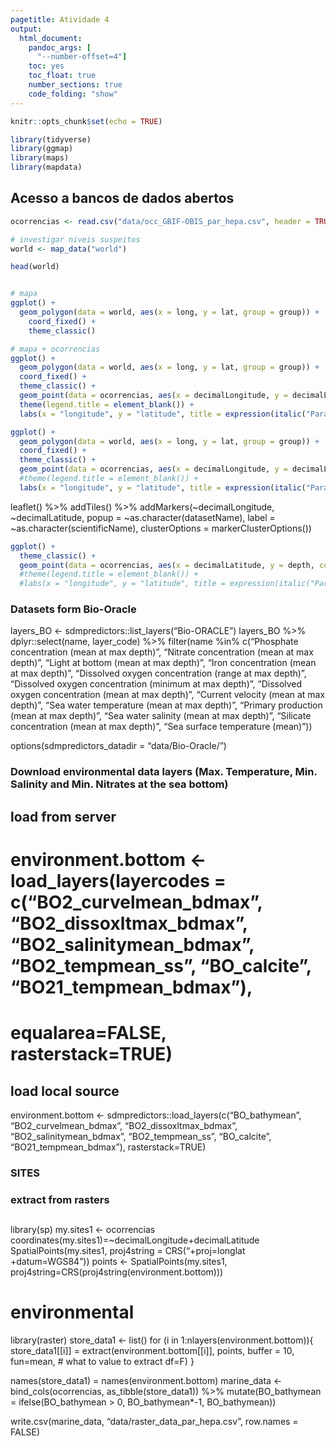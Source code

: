 ```yaml
---
pagetitle: Atividade 4
output:
  html_document:
    pandoc_args: [
      "--number-offset=4"]
    toc: yes
    toc_float: true
    number_sections: true
    code_folding: "show"
---
```


```r
knitr::opts_chunk$set(echo = TRUE)

library(tidyverse)
library(ggmap)
library(maps)
library(mapdata)

```

## Acesso a bancos de dados abertos

```r

ocorrencias <- read.csv("data/occ_GBIF-OBIS_par_hepa.csv", header = TRUE)

```



```r
# investigar niveis suspeitos
world <- map_data("world")

head(world)


# mapa
ggplot() +
  geom_polygon(data = world, aes(x = long, y = lat, group = group)) +
    coord_fixed() +
    theme_classic()

```


```r

# mapa + ocorrencias
ggplot() +
  geom_polygon(data = world, aes(x = long, y = lat, group = group)) +
  coord_fixed() +
  theme_classic() +
  geom_point(data = ocorrencias, aes(x = decimalLongitude, y = decimalLatitude, color = datasetName)) +
  theme(legend.title = element_blank()) +
  labs(x = "longitude", y = "latitude", title = expression(italic("Paracanthurus hepatus")))

```


```r

ggplot() +
  geom_polygon(data = world, aes(x = long, y = lat, group = group)) +
  coord_fixed() +
  theme_classic() +
  geom_point(data = ocorrencias, aes(x = decimalLongitude, y = decimalLatitude, color = datasetName, size = depth)) +
  #theme(legend.title = element_blank()) +
  labs(x = "longitude", y = "latitude", title = expression(italic("Paracanthurus hepatus")))

```

leaflet() %>% 
  addTiles() %>% 
  addMarkers(~decimalLongitude, ~decimalLatitude, 
             popup = ~as.character(datasetName), 
             label = ~as.character(scientificName),
             clusterOptions = markerClusterOptions())

```r

ggplot() +
  theme_classic() +
  geom_point(data = ocorrencias, aes(x = decimalLatitude, y = depth, color = datasetName)) #+
  #theme(legend.title = element_blank()) +
  #labs(x = "longitude", y = "latitude", title = expression(italic("Paracanthurus hepatus")))

```

### Datasets form Bio-Oracle
layers_BO <- sdmpredictors::list_layers("Bio-ORACLE") 
layers_BO %>% 
  dplyr::select(name, layer_code) %>% 
  filter(name %in% c("Phosphate concentration (mean at max depth)",
                     "Nitrate concentration (mean at max depth)",
                     "Light at bottom (mean at max depth)",
                     "Iron concentration (mean at max depth)",
                     "Dissolved oxygen concentration (range at max depth)",
                     "Dissolved oxygen concentration (minimum at max depth)",
                     "Dissolved oxygen concentration (mean at max depth)",
                     "Current velocity (mean at max depth)",
                     "Sea water temperature (mean at max depth)",
                     "Primary production (mean at max depth)",
                     "Sea water salinity (mean at max depth)",
                     "Silicate concentration (mean at max depth)",
                     "Sea surface temperature (mean)"))

options(sdmpredictors_datadir = "data/Bio-Oracle/")

### Download environmental data layers (Max. Temperature, Min. Salinity and Min. Nitrates at the sea bottom)
## load from server
# environment.bottom <- load_layers(layercodes = c("BO2_curvelmean_bdmax", "BO2_dissoxltmax_bdmax", "BO2_salinitymean_bdmax", "BO2_tempmean_ss", "BO_calcite", "BO21_tempmean_bdmax"), 
#             equalarea=FALSE, rasterstack=TRUE)

## load local source
environment.bottom <- sdmpredictors::load_layers(c("BO_bathymean", "BO2_curvelmean_bdmax", "BO2_dissoxltmax_bdmax", "BO2_salinitymean_bdmax", "BO2_tempmean_ss", "BO_calcite", "BO21_tempmean_bdmax"), rasterstack=TRUE)

### SITES
### extract from rasters

##
library(sp)
my.sites1 <- ocorrencias
coordinates(my.sites1)=~decimalLongitude+decimalLatitude
SpatialPoints(my.sites1, proj4string = CRS("+proj=longlat +datum=WGS84"))
points <- SpatialPoints(my.sites1, proj4string=CRS(proj4string(environment.bottom)))

# environmental
library(raster)
store_data1 <- list()
for (i in 1:nlayers(environment.bottom)){
  store_data1[[i]] = extract(environment.bottom[[i]], points, buffer = 10,
                                     fun=mean,         # what to value to extract
                                     df=F)
}

names(store_data1) = names(environment.bottom)
marine_data <- bind_cols(ocorrencias, as_tibble(store_data1)) %>% 
  mutate(BO_bathymean = ifelse(BO_bathymean > 0, BO_bathymean*-1, BO_bathymean))

write.csv(marine_data, "data/raster_data_par_hepa.csv", row.names = FALSE)
